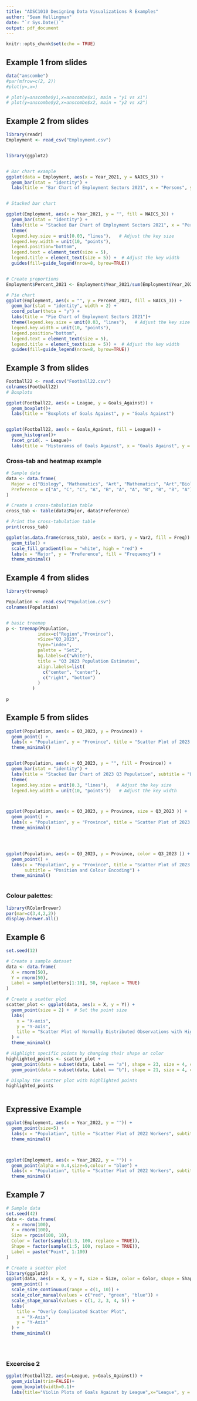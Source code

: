 ```yaml
---
title: "ADSC1010 Designing Data Visualizations R Examples"
author: "Sean Hellingman"
date: "`r Sys.Date()`"
output: pdf_document
---
```


```r
knitr::opts_chunk$set(echo = TRUE)
```


## Example 1 from slides

```r

data("anscombe")
#par(mfrow=c(2, 2))
#plot(y=,x=)

# plot(y=anscombe$y1,x=anscombe$x1, main = "y1 vs x1")
# plot(y=anscombe$y2,x=anscombe$x2, main = "y2 vs x2")


```

## Example 2 from slides


```r

library(readr)
Employment <- read_csv("Employment.csv")


library(ggplot2)


# Bar chart example
ggplot(data = Employment, aes(x = Year_2021, y = NAICS_3)) +
  geom_bar(stat = "identity") +
  labs(title = "Bar Chart of Employment Sectors 2021", x = "Persons", y = "Employment Categories")


# Stacked bar chart

ggplot(Employment, aes(x = Year_2021, y = "", fill = NAICS_3)) +
  geom_bar(stat = "identity") +
  labs(title = "Stacked Bar Chart of Employment Sectors 2021", x = "Persons", y = "") + 
  theme(
  legend.key.size = unit(0.03, "lines"),   # Adjust the key size
  legend.key.width = unit(10, "points"),
  legend.position="bottom",
  legend.text = element_text(size = 5),
  legend.title = element_text(size = 5)) +  # Adjust the key width
  guides(fill=guide_legend(nrow=8, byrow=TRUE))


# Create proportions
Employment$Percent_2021 <- Employment$Year_2021/sum(Employment$Year_2021)

# Pie chart
ggplot(Employment, aes(x = "", y = Percent_2021, fill = NAICS_3)) +
  geom_bar(stat = "identity", width = 2) +
  coord_polar(theta = "y") +
  labs(title = "Pie Chart of Employment Sectors 2021")+ 
  theme(legend.key.size = unit(0.03, "lines"),   # Adjust the key size
  legend.key.width = unit(10, "points"),
  legend.position="bottom",
  legend.text = element_text(size = 5),
  legend.title = element_text(size = 5)) +  # Adjust the key width
  guides(fill=guide_legend(nrow=8, byrow=TRUE))
```





## Example 3 from slides


```r

Football22 <- read.csv("Football22.csv")
colnames(Football22)
# Boxplots

ggplot(Football22, aes(x = League, y = Goals_Against)) +
  geom_boxplot()+
  labs(title = "Boxplots of Goals Against", y = "Goals Against")


ggplot(Football22, aes(x = Goals_Against, fill = League)) +
  geom_histogram()+
  facet_grid(. ~ League)+ 
  labs(title = "Historamss of Goals Against", x = "Goals Against", y = "Frequency")

```


### Cross-tab and heatmap example

```r

# Sample data
data <- data.frame(
  Major = c("Biology", "Mathematics", "Art", "Mathematics", "Art","Biology", "Mathematics", "Art","Biology", "Mathematics", "Art" ),
  Preference = c("A", "C", "C", "A", "B", "A", "A", "B", "B", "B", "A")
)

# Create a cross-tabulation table
cross_tab <- table(data$Major, data$Preference)

# Print the cross-tabulation table
print(cross_tab)

ggplot(as.data.frame(cross_tab), aes(x = Var1, y = Var2, fill = Freq)) +
  geom_tile() +
  scale_fill_gradient(low = "white", high = "red") +
  labs(x = "Major", y = "Preference", fill = "Frequency") +
  theme_minimal()


```




## Example 4 from slides


```r


library(treemap)

Population <- read.csv("Population.csv")
colnames(Population)


# basic treemap
p <- treemap(Population,
            index=c("Region","Province"),
            vSize="Q3_2023",
            type="index",
            palette = "Set2",
            bg.labels=c("white"),
            title = "Q3 2023 Population Estimates",
            align.labels=list(
              c("center", "center"), 
              c("right", "bottom")
            )  
          )            
 
p

```





## Example 5 from slides


```r

ggplot(Population, aes(x = Q3_2023, y = Province)) +
  geom_point() +
  labs(x = "Population", y = "Province", title = "Scatter Plot of 2023 Q3 Population vs Province", subtitle = "Position Encoding") +
  theme_minimal()


ggplot(Population, aes(x = Q3_2023, y = "", fill = Province)) +
  geom_bar(stat = "identity") +
  labs(title = "Stacked Bar Chart of 2023 Q3 Population", subtitle = "Length Encoding",x = "Population", y = "") + 
  theme(
  legend.key.size = unit(0.3, "lines"),   # Adjust the key size
  legend.key.width = unit(10, "points"))   # Adjust the key width



ggplot(Population, aes(x = Q3_2023, y = Province, size = Q3_2023 )) +
  geom_point() +
  labs(x = "Population", y = "Province", title = "Scatter Plot of 2023 Q3 Population vs Province", subtitle = "Position and Area Encoding") +
  theme_minimal()




ggplot(Population, aes(x = Q3_2023, y = Province, color = Q3_2023 )) +
  geom_point() +
  labs(x = "Population", y = "Province", title = "Scatter Plot of 2023 Q3 Population vs Province", 
       subtitle = "Position and Colour Encoding") +
  theme_minimal()



```




### Colour palettes:

```r


library(RColorBrewer)
par(mar=c(3,4,2,2))
display.brewer.all()

```


## Example 6


```r

set.seed(12)

# Create a sample dataset
data <- data.frame(
  X = rnorm(50),
  Y = rnorm(50),
  Label = sample(letters[1:10], 50, replace = TRUE)
)

# Create a scatter plot
scatter_plot <- ggplot(data, aes(x = X, y = Y)) +
  geom_point(size = 2) +  # Set the point size
  labs(
    x = "X-axis",
    y = "Y-axis",
    title = "Scatter Plot of Normally Distributed Observations with Highlighted Points"
  ) +
  theme_minimal()

# Highlight specific points by changing their shape or color
highlighted_points <- scatter_plot +
  geom_point(data = subset(data, Label == "a"), shape = 23, size = 4, color = "red") +
  geom_point(data = subset(data, Label == "b"), shape = 21, size = 4, color = "blue")

# Display the scatter plot with highlighted points
highlighted_points



```


## Expressive Example


```r


ggplot(Employment, aes(x = Year_2022, y = "")) +
  geom_point(size=5) +
  labs(x = "Population", title = "Scatter Plot of 2022 Workers", subtitle = "") +
  theme_minimal()



ggplot(Employment, aes(x = Year_2022, y = "")) +
  geom_point(alpha = 0.4,size=5,colour = "blue") +
  labs(x = "Population", title = "Scatter Plot of 2022 Workers", subtitle = "Opacity Adjustment") +
  theme_minimal()


```



## Example 7


```r


# Sample data
set.seed(42)
data <- data.frame(
  X = rnorm(100),
  Y = rnorm(100),
  Size = rpois(100, 10),
  Color = factor(sample(1:3, 100, replace = TRUE)),
  Shape = factor(sample(1:5, 100, replace = TRUE)),
  Label = paste("Point", 1:100)
)

# Create a scatter plot
library(ggplot2)
ggplot(data, aes(x = X, y = Y, size = Size, color = Color, shape = Shape, label = Label)) +
  geom_point() +
  scale_size_continuous(range = c(1, 10)) +
  scale_color_manual(values = c("red", "green", "blue")) +
  scale_shape_manual(values = c(1, 2, 3, 4, 5)) +
  labs(
    title = "Overly Complicated Scatter Plot",
    x = "X-Axis",
    y = "Y-Axis"
  ) +
  theme_minimal()





```

### Excercise 2


```r



ggplot(Football22, aes(x=League, y=Goals_Against)) + 
  geom_violin(trim=FALSE)+ 
  geom_boxplot(width=0.1)+
  labs(title="Violin Plots of Goals Against by League",x="League", y = "Goals Against")


```

